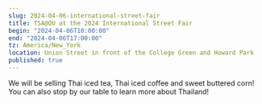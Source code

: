```yaml
---
slug: 2024-04-06-international-street-fair
title: TSA@OU at the 2024 International Street Fair
begin: "2024-04-06T10:00:00"
end: "2024-04-06T17:00:00"
tz: America/New_York
location: Union Street in front of the College Green and Howard Park
published: true
---
```


We will be selling Thai iced tea, Thai iced coffee and sweet buttered corn! You can
also stop by our table to learn more about Thailand!

